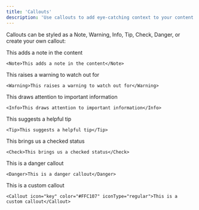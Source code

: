 ```yaml
---
title: 'Callouts'
description: 'Use callouts to add eye-catching context to your content'
---
```


Callouts can be styled as a Note, Warning, Info, Tip, Check, Danger, or create your own callout:

<Note>This adds a note in the content</Note>

```mdx
<Note>This adds a note in the content</Note>
```

<Warning>This raises a warning to watch out for</Warning>

```mdx
<Warning>This raises a warning to watch out for</Warning>
```

<Info>This draws attention to important information</Info>

```mdx
<Info>This draws attention to important information</Info>
```

<Tip>This suggests a helpful tip</Tip>

```mdx
<Tip>This suggests a helpful tip</Tip>
```

<Check>This brings us a checked status</Check>

```mdx
<Check>This brings us a checked status</Check>
```

<Danger>This is a danger callout</Danger>

```mdx
<Danger>This is a danger callout</Danger>
```

<Callout icon="key" color="#FFC107" iconType="regular">This is a custom callout</Callout>

```mdx wrap
<Callout icon="key" color="#FFC107" iconType="regular">This is a custom callout</Callout>
```
